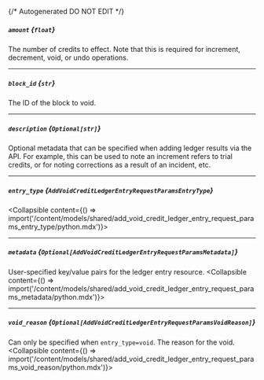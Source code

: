 {/* Autogenerated DO NOT EDIT  */}

##### `amount` *{`float`}*
The number of credits to effect. Note that this is required for increment, decrement, void, or undo operations.

---
##### `block_id` *{`str`}*
The ID of the block to void.

---
##### `description` *{`Optional[str]`}*
Optional metadata that can be specified when adding ledger results via the API. For example, this can be used to note an increment refers to trial credits, or for noting corrections as a result of an incident, etc.

---
##### `entry_type` *{`AddVoidCreditLedgerEntryRequestParamsEntryType`}*
<Collapsible content={() => import('/content/models/shared/add_void_credit_ledger_entry_request_params_entry_type/python.mdx')}>
</Collapsible>

---
##### `metadata` *{`Optional[AddVoidCreditLedgerEntryRequestParamsMetadata]`}*
User-specified key/value pairs for the ledger entry resource.
<Collapsible content={() => import('/content/models/shared/add_void_credit_ledger_entry_request_params_metadata/python.mdx')}>
</Collapsible>

---
##### `void_reason` *{`Optional[AddVoidCreditLedgerEntryRequestParamsVoidReason]`}*
Can only be specified when `entry_type=void`. The reason for the void.
<Collapsible content={() => import('/content/models/shared/add_void_credit_ledger_entry_request_params_void_reason/python.mdx')}>
</Collapsible>

